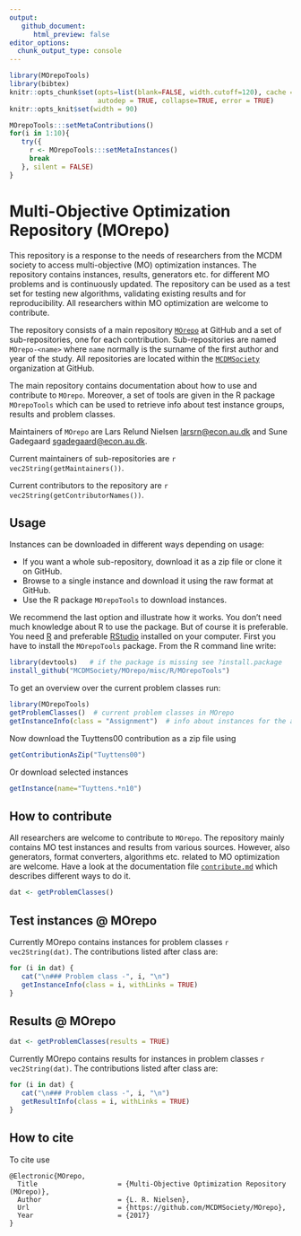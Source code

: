 ```yaml
---
output: 
   github_document:
      html_preview: false
editor_options: 
  chunk_output_type: console
---
```


```r
library(MOrepoTools)
library(bibtex)
knitr::opts_chunk$set(opts=list(blank=FALSE, width.cutoff=120), cache = FALSE, 
                      autodep = TRUE, collapse=TRUE, error = TRUE)
knitr::opts_knit$set(width = 90)
```

```r
MOrepoTools:::setMetaContributions()
for(i in 1:10){
   try({
     r <- MOrepoTools:::setMetaInstances()
     break
   }, silent = FALSE)
}
```



# Multi-Objective Optimization Repository (MOrepo)

This repository is a response to the needs of researchers from the MCDM society to access multi-objective (MO) optimization instances. The repository contains instances, results, generators etc. for different MO problems and is continuously updated. The repository can be used as a test set for testing new algorithms, validating existing results and for reproducibility. All researchers within MO optimization are welcome to contribute. 

The repository consists of a main repository [`MOrepo`](https://github.com/MCDMSociety/MOrepo) at GitHub and a set of sub-repositories, one for each contribution. Sub-repositories are named `MOrepo-<name>` where `name` normally is the surname of the first author and year of the study. All repositories are located within the [`MCDMSociety`](https://github.com/MCDMSociety/) organization at GitHub. 

The main repository contains documentation about how to use and contribute to `MOrepo`. Moreover, a set of tools are given in the R package `MOrepoTools` which can be used to retrieve info about test instance groups, results and problem classes. 

Maintainers of `MOrepo` are Lars Relund Nielsen <larsrn@econ.au.dk> and Sune Gadegaard <sgadegaard@econ.au.dk>. 

Current maintainers of sub-repositories are `r vec2String(getMaintainers())`.

Current contributors to the repository are `r vec2String(getContributorNames())`. 


## Usage

Instances can be downloaded in different ways depending on usage:

   - If you want a whole sub-repository, download it as a zip file or clone it on GitHub.
   - Browse to a single instance and download it using the raw format at GitHub.
   - Use the R package `MOrepoTools` to download instances.
   
We recommend the last option and illustrate how it works. You don't need much knowledge about R to use the package. But of course it is preferable. You need [R](https://www.r-project.org/) and preferable [RStudio](https://www.rstudio.com/) installed on your computer. First you have to install the `MOrepoTools` package. From the R command line write:

```r
library(devtools)   # if the package is missing see ?install.package 
install_github("MCDMSociety/MOrepo/misc/R/MOrepoTools")
```


To get an overview over the current problem classes run:

```r
library(MOrepoTools)
getProblemClasses()  # current problem classes in MOrepo
getInstanceInfo(class = "Assignment")  # info about instances for the assignment problem
```

Now download the Tuyttens00 contribution as a zip file using 

```r
getContributionAsZip("Tuyttens00")
```

Or download selected instances 

```r
getInstance(name="Tuyttens.*n10")
```



## How to contribute

All researchers are welcome to contribute to `MOrepo`. The repository mainly contains MO test instances and results from various sources. However, also generators, format converters, algorithms etc. related to MO optimization are welcome. Have a look at the documentation file [`contribute.md`](contribute.md) which describes different ways to do it. 




```r
dat <- getProblemClasses()
```

## Test instances @ MOrepo

Currently MOrepo contains instances for problem classes `r vec2String(dat)`. The contributions listed after class are:

```r
for (i in dat) {
   cat("\n### Problem class -", i, "\n")
   getInstanceInfo(class = i, withLinks = TRUE)
}
```

## Results @ MOrepo

```r
dat <- getProblemClasses(results = TRUE)
```

Currently MOrepo contains results for instances in problem classes `r vec2String(dat)`. The contributions listed after class are:

```r
for (i in dat) {
   cat("\n### Problem class -", i, "\n")
   getResultInfo(class = i, withLinks = TRUE)
}
```

## How to cite

To cite use 

```
@Electronic{MOrepo,
  Title                    = {Multi-Objective Optimization Repository (MOrepo)},
  Author                   = {L. R. Nielsen},
  Url                      = {https://github.com/MCDMSociety/MOrepo},
  Year                     = {2017}
}
```



